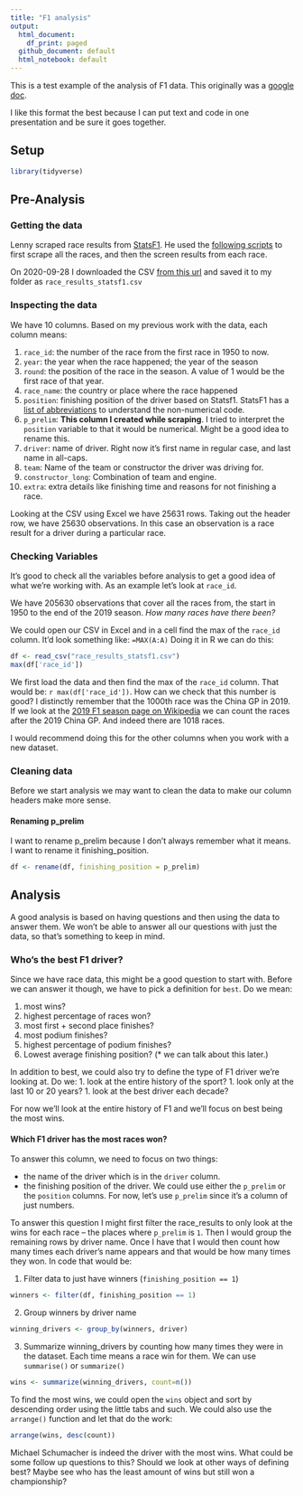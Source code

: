 ```yaml
---
title: "F1 analysis"
output:
  html_document:
    df_print: paged
  github_document: default
  html_notebook: default
---
```


This is a test example of the analysis of F1 data. This originally was a [google doc](https://docs.google.com/document/d/1JSkfk5yLYUXPndDoFL5zjHnUzOAHhZoX4_DQcdYfyf4/edit?usp=sharing).

I like this format the best because I can put text and code in one presentation and be sure it goes together.

## Setup
```r
library(tidyverse)
```


## Pre-Analysis
### Getting the data

Lenny scraped race results from [StatsF1](https://www.statsf1.com/en/default.aspx). He used the [following scripts](https://github.com/lennymd/formulaOneAnalysis/tree/main/scripts) to first scrape all the races, and then the screen results from each race.

On 2020-09-28 I downloaded the CSV [from this url](https://github.com/lennymd/formulaOneAnalysis/blob/main/data/race_results_statsf1.csv) and saved it to my folder as `race_results_statsf1.csv`

### Inspecting the data

We have 10 columns. Based on my previous work with the data, each column means: 

1. `race_id`: the number of the race from the first race in 1950 to now.
1. `year`: the year when the race happened; the year of the season
1. `round`: the position of the race in the season. A value of 1 would be the first race of that year.
1. `race_name`: the country or place where the race happened
1. `position`: finishing position of the driver based on Statsf1. StatsF1 has a [list of abbreviations](https://www.statsf1.com/en/saisons.aspx) to understand the non-numerical code.
1. `p_prelim`: **This column I created while scraping**. I tried to interpret the `position` variable to that it would be numerical. Might be a good idea to rename this. 
1. `driver`: name of driver. Right now it's first name in regular case, and last name in all-caps.
1. `team`: Name of the team or constructor the driver was driving for.
1. `constructor_long`: Combination of team and engine. 
1. `extra`: extra details like finishing time and reasons for not finishing a race.

Looking at the CSV using Excel we have 25631 rows. Taking out the header row, we have 25630 observations. In this case an observation is a race result for a driver during a particular race.

### Checking Variables

It's good to check all the variables before analysis to get a good idea of what we're working with. As an example let's look at `race_id`.

We have 205630 observations that cover all the races from, the start in 1950 to the end of the 2019 season. *How many races have there been? *

We could open our CSV in Excel and in a cell find the max of the `race_id` column. It'd look something like: `=MAX(A:A)`
Doing it in R we can do this: 

```r
df <- read_csv("race_results_statsf1.csv")
max(df['race_id'])
```
We first load the data and then find the max of the `race_id` column. That would be: `r max(df['race_id'])`. How can we check that this number is good? I distinctly remember that the 1000th race was the China GP in 2019. If we look at the [2019 F1 season page on Wikipedia](https://en.wikipedia.org/wiki/2019_Formula_One_World_Championship#Calendar) we can count the races after the 2019 China GP. And indeed there are 1018 races. 

I would recommend doing this for the other columns when you work with a new dataset.

### Cleaning data

Before we start analysis we may want to clean the data to make our column headers make more sense. 

#### Renaming p_prelim

I want to rename p_prelim because I don't always remember what it means. I want to rename it finishing_position.

```r
df <- rename(df, finishing_position = p_prelim)
```


## Analysis

A good analysis is based on having questions and then using the data to answer them. We won't be able to answer all our questions with just the data, so that's something to keep in mind. 

### Who's the best F1 driver?

Since we have race data, this might be a good question to start with. Before we can answer it though, we have to pick a definition for `best`. Do we mean: 

1. most wins?
1. highest percentage of races won?
1. most first + second place finishes?
1. most podium finishes?
1. highest percentage of podium finishes?
1. Lowest average finishing position? (* we can talk about this later.)

In addition to best, we could also try to define the type of F1 driver we're looking at. Do we:
1. look at the entire history of the sport? 
1. look only at the last 10 or 20 years?
1. look at the best driver each decade?

For now we'll look at the entire history of F1 and we'll focus on best being the most wins.


#### Which F1 driver has the most races won?

To answer this column, we need to focus on two things:

* the name of the driver which is in the `driver` column.
* the finishing position of the driver. We could use either the `p_prelim` or the `position` columns. For now, let's use `p_prelim` since it's a column of just numbers.

To answer this question I might first filter the race_results to only look at the wins for each race -- the places where `p_prelim` is `1`. Then I would group the remaining rows by driver name. Once I have that I would then count how many times each driver's name appears and that would be how many times they won. In code that would be: 

1. Filter data to just have winners (`finishing_position == 1`)
```r
winners <- filter(df, finishing_position == 1)
```

2. Group winners by driver name 
```r
winning_drivers <- group_by(winners, driver)
```

3. Summarize winning_drivers by counting how many times they were in the dataset. Each time means a race win for them. We can use `summarise()` or `summarize()`

```r
wins <- summarize(winning_drivers, count=n())

```
To find the most wins, we could open the `wins` object and sort by descending order using the little tabs and such. We could also use the `arrange()` function and let that do the work:

```r
arrange(wins, desc(count))
```

Michael Schumacher is indeed the driver with the most wins. What could be some follow up questions to this? Should we look at other ways of defining best? Maybe see who has the least amount of wins but still won a championship?
